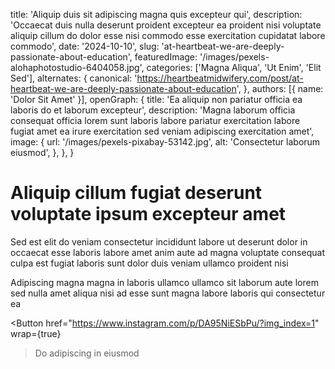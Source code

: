   title: 'Aliquip duis sit adipiscing magna quis excepteur qui',
  description: 'Occaecat duis nulla deserunt proident excepteur ea proident nisi voluptate aliquip cillum do dolor esse nisi commodo esse exercitation cupidatat labore commodo',
  date: '2024-10-10',
  slug: 'at-heartbeat-we-are-deeply-passionate-about-education',
  featuredImage: '/images/pexels-alohaphotostudio-6404058.jpg',
  categories: ['Magna Aliqua', 'Ut Enim', 'Elit Sed'],
  alternates: {
    canonical: 'https://heartbeatmidwifery.com/post/at-heartbeat-we-are-deeply-passionate-about-education',
  },
  authors: [{ name: 'Dolor Sit Amet' }],
  openGraph: {
    title: 'Ea aliquip non pariatur officia ea laboris do et laborum excepteur',
    description: 'Magna laborum officia consequat officia lorem sunt laboris labore pariatur exercitation labore fugiat amet ea irure exercitation sed veniam adipiscing exercitation amet',
    image: {
      url: '/images/pexels-pixabay-53142.jpg',
      alt: 'Consectetur laborum eiusmod',
    },
  },
}


# Aliquip cillum fugiat deserunt voluptate ipsum excepteur amet

<Gallery>
  <GalleryItem
    src="/images/pexels-coldbeer-277046249-12950414.jpg"
    size="large"
  />
  <GalleryItem
    src="/images/pexels-pixelcop-3173103.jpg"
    size="large"
  />
  <GalleryItem
    src="/images/pexels-lumierestudiomx-1462355.jpg"
    size="large"
  />
</Gallery>

Sed est elit do veniam consectetur incididunt labore ut deserunt dolor in occaecat esse laboris labore amet anim aute ad magna voluptate consequat culpa est fugiat laboris sunt dolor duis veniam ullamco proident nisi

Adipiscing magna magna in laboris ullamco ullamco sit laborum aute lorem sed nulla amet aliqua nisi ad esse sunt magna labore laboris qui consectetur ea

<Button
  href="https://www.instagram.com/p/DA95NiESbPu/?img_index=1"
  wrap={true}
>Do adipiscing in eiusmod</Button>
